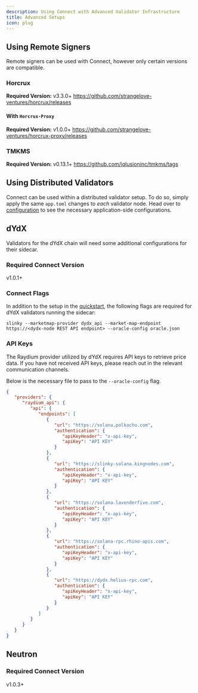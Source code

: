 ```yaml
---
description: Using Connect with Advanced Validator Infrastructure
title: Advanced Setups
icon: plug
---
```


## Using Remote Signers <Icon icon="key-skeleton-left-right" />

Remote signers can be used with Connect, however only certain versions are compatible.

### Horcrux

**Required Version:** v3.3.0+ https://github.com/strangelove-ventures/horcrux/releases

#### With `Horcrux-Proxy`

**Required Version:** v1.0.0+ https://github.com/strangelove-ventures/horcrux-proxy/releases

### TMKMS

**Required Version:** v0.13.1+ https://github.com/iqlusioninc/tmkms/tags


## Using Distributed Validators <Icon icon="network-wired" />

Connect can be used within a distributed validator setup. To do so, simply apply the same `app.toml` changes to _each_ validator node.
Head over to [configuration](configuration#application) to see the necessary application-side configurations.


## dYdX

Validators for the dYdX chain will need some additional configurations for their sidecar.

### Required Connect Version

v1.0.1+

### Connect Flags

In addition to the setup in the [quickstart](quickstart), the following flags are required for dYdX validators running the sidecar:

```shell
slinky --marketmap-provider dydx_api --market-map-endpoint https://<dydx-node REST API endpoint> --oracle-config oracle.json
```

### API Keys

The Raydium provider utilized by dYdX requires API keys to retrieve price data. If you have not received API keys, please reach out in the relevant communication channels.

Below is the necessary file to pass to the `--oracle-config` flag.
```json oracle.json
{
   "providers": {
      "raydium_api": {
         "api": {
            "endpoints": [
               {
                  "url": "https://solana.polkachu.com",
                  "authentication": {
                     "apiKeyHeader": "x-api-key",
                     "apiKey": "API KEY"
                  }
               },
               {
                  "url": "https://slinky-solana.kingnodes.com",
                  "authentication": {
                     "apiKeyHeader": "x-api-key",
                     "apiKey": "API KEY"
                  }
               },
               {
                  "url": "https://solana.lavenderfive.com",
                  "authentication": {
                     "apiKeyHeader": "x-api-key",
                     "apiKey": "API KEY"
                  }
               },
               {
                  "url": "https://solana-rpc.rhino-apis.com",
                  "authentication": {
                     "apiKeyHeader": "x-api-key",
                     "apiKey": "API KEY"
                  }
               },
               {
                  "url": "https://dydx.helius-rpc.com",
                  "authentication": {
                     "apiKeyHeader": "x-api-key",
                     "apiKey": "API KEY"
                  }
               }
            ]
         }
      }
   }
}
```

## Neutron

### Required Connect Version

v1.0.3+